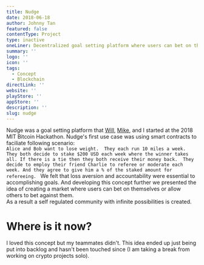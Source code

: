 ```yaml
---
title: Nudge
date: 2018-06-18
author: Johnny Tan
featured: false
contentType: Project
type: inactive
oneLiner: Decentralized goal setting platform where users can bet on themselves and on each other
summary: ''
logo: ''
icon: ''
tags: 
  - Concept
  - Blockchain
directLink: ''
website: ''
playStore: ''
appStore: ''
description: ''
slug: nudge
---
```

Nudge was a goal setting platform that [Will](https://www.linkedin.com/in/wmkelly/), [Mike](https://www.linkedin.com/in/mtzhai/), and I started at the 2018 MIT Bitcoin Hackathon. Nudge's first use case was using smart contracts to faciliate following scenario:  
    ``` Alice and Bob want to lose weight. 
    They each run 10 miles a week. 
    They both decide to stake $200 USD each week where the winner takes all. If there is a tie then they both receive their money back. 
    They decide to employ their friend Charlie to referee or moderate each week. And they agree to give him a % of the staked amount for refereeing. 
    ```
We felt that loss aversion and accountability were essential to accomplishing goals. And developing this concept further we presented the idea of creating a market where users can bet on themselves or allow others to bet against them. \
As a result a self regulated community with infinite possibilities is created. 
# Where is it now? 
I loved this concept but my teammates didn't. This idea ended up just being put into backlog and hasn't been touched since (I am taking a break from working on crypto projects solo). 
